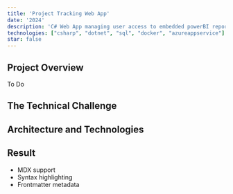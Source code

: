 ```yaml
---
title: 'Project Tracking Web App'
date: '2024'
description: 'C# Web App managing user access to embedded powerBI reports'
technologies: ["csharp", "dotnet", "sql", "docker", "azureappservice"] 
star: false
---
```


## Project Overview

To Do

## The Technical Challenge

## Architecture and Technologies

## Result

- MDX support
- Syntax highlighting
- Frontmatter metadata 